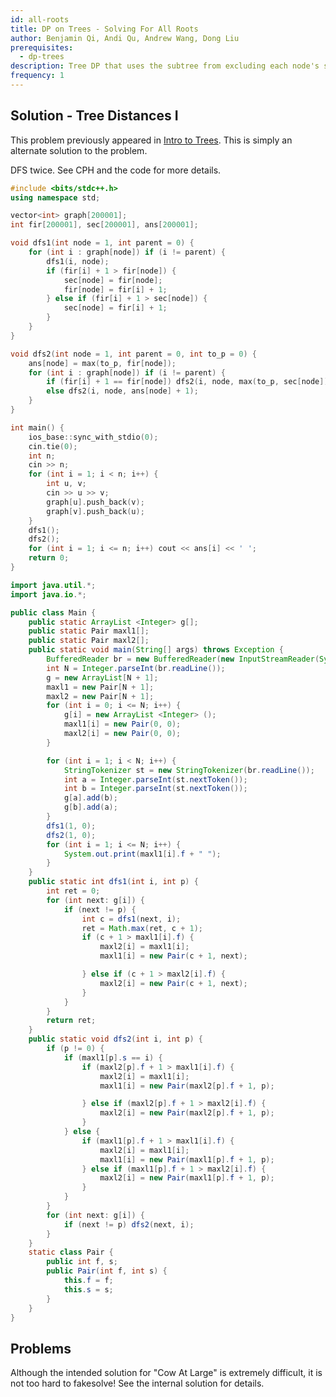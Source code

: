 ```yaml
---
id: all-roots
title: DP on Trees - Solving For All Roots
author: Benjamin Qi, Andi Qu, Andrew Wang, Dong Liu
prerequisites:
  - dp-trees
description: Tree DP that uses the subtree from excluding each node's subtree.
frequency: 1
---
```


<FocusProblem problem="ex" />

## Solution - Tree Distances I

<Resources>
	<Resource source="CPH" title="14.3 - All Longest Paths" />
</Resources>

<Info title="Note">

This problem previously appeared in
[Intro to Trees](/silver/intro-tree/#problem-cses-1132). This is simply an
alternate solution to the problem.

</Info>

DFS twice. See CPH and the code for more details.

<LanguageSection>

<CPPSection>

```cpp
#include <bits/stdc++.h>
using namespace std;

vector<int> graph[200001];
int fir[200001], sec[200001], ans[200001];

void dfs1(int node = 1, int parent = 0) {
	for (int i : graph[node]) if (i != parent) {
		dfs1(i, node);
		if (fir[i] + 1 > fir[node]) {
			sec[node] = fir[node];
			fir[node] = fir[i] + 1;
		} else if (fir[i] + 1 > sec[node]) {
			sec[node] = fir[i] + 1;
		}
	}
}

void dfs2(int node = 1, int parent = 0, int to_p = 0) {
	ans[node] = max(to_p, fir[node]);
	for (int i : graph[node]) if (i != parent) {
		if (fir[i] + 1 == fir[node]) dfs2(i, node, max(to_p, sec[node]) + 1);
		else dfs2(i, node, ans[node] + 1);
	}
}

int main() {
	ios_base::sync_with_stdio(0);
	cin.tie(0);
	int n;
	cin >> n;
	for (int i = 1; i < n; i++) {
		int u, v;
		cin >> u >> v;
		graph[u].push_back(v);
		graph[v].push_back(u);
	}
	dfs1();
	dfs2();
	for (int i = 1; i <= n; i++) cout << ans[i] << ' ';
	return 0;
}
```

</CPPSection>

<JavaSection>

```java
import java.util.*;
import java.io.*;

public class Main {
	public static ArrayList <Integer> g[];
	public static Pair maxl1[];
	public static Pair maxl2[];
	public static void main(String[] args) throws Exception {
		BufferedReader br = new BufferedReader(new InputStreamReader(System.in));
		int N = Integer.parseInt(br.readLine());
		g = new ArrayList[N + 1];
		maxl1 = new Pair[N + 1];
		maxl2 = new Pair[N + 1];
		for (int i = 0; i <= N; i++) {
			g[i] = new ArrayList <Integer> ();
			maxl1[i] = new Pair(0, 0);
			maxl2[i] = new Pair(0, 0);
		}

		for (int i = 1; i < N; i++) {
			StringTokenizer st = new StringTokenizer(br.readLine());
			int a = Integer.parseInt(st.nextToken());
			int b = Integer.parseInt(st.nextToken());
			g[a].add(b);
			g[b].add(a);
		}
		dfs1(1, 0);
		dfs2(1, 0);
		for (int i = 1; i <= N; i++) {
			System.out.print(maxl1[i].f + " ");
		}
	}
	public static int dfs1(int i, int p) {
		int ret = 0;
		for (int next: g[i]) {
			if (next != p) {
				int c = dfs1(next, i);
				ret = Math.max(ret, c + 1);
				if (c + 1 > maxl1[i].f) {
					maxl2[i] = maxl1[i];
					maxl1[i] = new Pair(c + 1, next);

				} else if (c + 1 > maxl2[i].f) {
					maxl2[i] = new Pair(c + 1, next);
				}
			}
		}
		return ret;
	}
	public static void dfs2(int i, int p) {
		if (p != 0) {
			if (maxl1[p].s == i) {
				if (maxl2[p].f + 1 > maxl1[i].f) {
					maxl2[i] = maxl1[i];
					maxl1[i] = new Pair(maxl2[p].f + 1, p);

				} else if (maxl2[p].f + 1 > maxl2[i].f) {
					maxl2[i] = new Pair(maxl2[p].f + 1, p);
				}
			} else {
				if (maxl1[p].f + 1 > maxl1[i].f) {
					maxl2[i] = maxl1[i];
					maxl1[i] = new Pair(maxl1[p].f + 1, p);
				} else if (maxl1[p].f + 1 > maxl2[i].f) {
					maxl2[i] = new Pair(maxl1[p].f + 1, p);
				}
			}
		}
		for (int next: g[i]) {
			if (next != p) dfs2(next, i);
		}
	}
	static class Pair {
		public int f, s;
		public Pair(int f, int s) {
			this.f = f;
			this.s = s;
		}
	}
}
```

</JavaSection>

</LanguageSection>

## Problems

<Warning>

Although the intended solution for "Cow At Large" is extremely difficult, it is
not too hard to fakesolve! See the internal solution for details.

</Warning>

<Problems problems="roots" />

<IncompleteSection />
